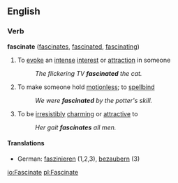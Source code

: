 ==English==

===Verb===
'''fascinate'''  ([[fascinates]], [[fascinated]], [[fascinating]])
#To [[evoke]] an [[intense]] [[interest]] or [[attraction]] in someone
#:''The flickering TV '''fascinated''' the cat.'' 
#To make someone hold [[motionless]]; to [[spellbind]]
#:''We were '''fascinated''' by the potter's skill.''
#To be [[irresistibly]] [[charming]] or [[attractive]] to
#:''Her gait '''fascinates''' all men.''

====Translations====
*German: [[faszinieren]] (1,2,3), [[bezaubern]] (3)

[[io:Fascinate]]
[[pl:Fascinate]]